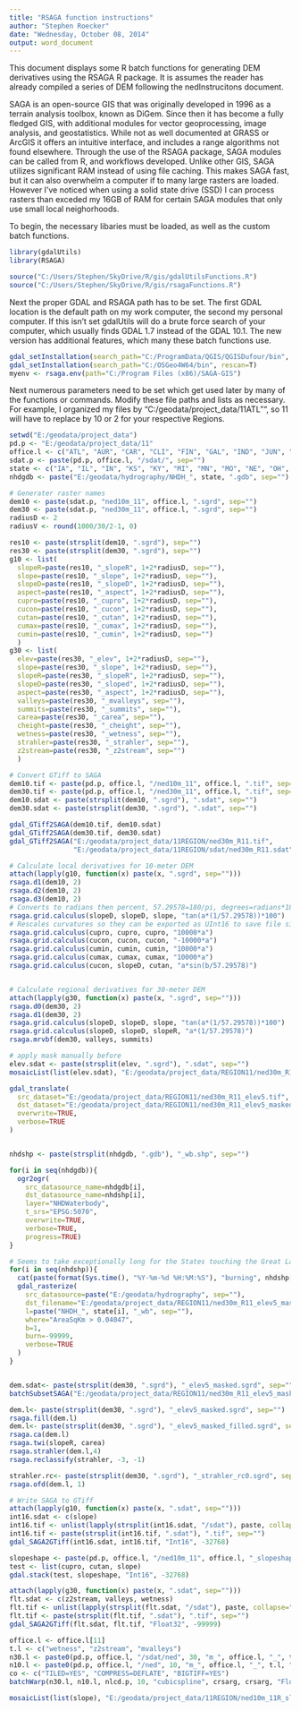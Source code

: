 ---
title: "RSAGA function instructions"
author: "Stephen Roecker"
date: "Wednesday, October 08, 2014"
output: word_document
---

This document displays some R batch functions for generating DEM derivatives using the RSAGA R package. It is assumes the reader has already compiled a series of DEM following the nedInstrucitons document.

SAGA is an open-source GIS that was originally developed in 1996 as a terrain analysis toolbox, known as DiGem. Since then it has become a fully fledged GIS, with additional modules for vector geoprocessing, image analysis, and geostatistics. While not as well documented at GRASS or ArcGIS it offers an intuitive interface, and includes a range algorithms not found elsewhere. Through the use of the RSAGA package, SAGA modules can be called from R, and workflows developed. Unlike other GIS, SAGA utilizes significant RAM instead of using file caching. This makes SAGA fast, but it can also overwhelm a computer if to many large rasters are loaded. However I've noticed when using a solid state drive (SSD) I can process rasters than exceded my 16GB of RAM for certain SAGA modules that only use small local neighorhoods. 

To begin, the necessary libaries must be loaded, as well as the custom batch functions.
```{r, eval=FALSE}
library(gdalUtils)
library(RSAGA)

source("C:/Users/Stephen/SkyDrive/R/gis/gdalUtilsFunctions.R")
source("C:/Users/Stephen/SkyDrive/R/gis/rsagaFunctions.R")
```

Next the proper GDAL and RSAGA path has to be set. The first GDAL location is the default path on my work computer, the second my personal computer. If this isn't set gdalUtils will do a brute force search of your computer, which usually finds GDAL 1.7 instead of the GDAL 10.1. The new version has additional features, which many these batch functions use.
```{r, eval=FALSE}
gdal_setInstallation(search_path="C:/ProgramData/QGIS/QGISDufour/bin", rescan=T)
gdal_setInstallation(search_path="C:/OSGeo4W64/bin", rescan=T)
myenv <- rsaga.env(path="C:/Program Files (x86)/SAGA-GIS")
```


Next numerous parameters need to be set which get used later by many of the functions or commands. Modify these file paths and lists as necessary. For example, I organized my files by "C:/geodata/project_data/11ATL"", so 11 will have to replace by 10 or 2 for your respective Regions.
```{r, eval=FALSE}
setwd("E:/geodata/project_data")
pd.p <- "E:/geodata/project_data/11"
office.l <- c("ATL", "AUR", "CAR", "CLI", "FIN", "GAL", "IND", "JUN", "SPR", "UNI", "WAV")
sdat.p <- paste(pd.p, office.l, "/sdat/", sep="")
state <- c("IA", "IL", "IN", "KS", "KY", "MI", "MN", "MO", "NE", "OH", "OK", "SD", "WI")
nhdgdb <- paste("E:/geodata/hydrography/NHDH_", state, ".gdb", sep="")

# Generater raster names
dem10 <- paste(sdat.p, "ned10m_11", office.l, ".sgrd", sep="")
dem30 <- paste(sdat.p, "ned30m_11", office.l, ".sgrd", sep="")
radiusD <- 2
radiusV <- round(1000/30/2-1, 0)

res10 <- paste(strsplit(dem10, ".sgrd"), sep="")
res30 <- paste(strsplit(dem30, ".sgrd"), sep="")
g10 <- list(
  slopeR=paste(res10, "_slopeR", 1+2*radiusD, sep=""),
  slope=paste(res10, "_slope", 1+2*radiusD, sep=""),
  slopeD=paste(res10, "_slopeD", 1+2*radiusD, sep=""),
  aspect=paste(res10, "_aspect", 1+2*radiusD, sep=""),
  cupro=paste(res10, "_cupro", 1+2*radiusD, sep=""),
  cucon=paste(res10, "_cucon", 1+2*radiusD, sep=""),
  cutan=paste(res10, "_cutan", 1+2*radiusD, sep=""),
  cumax=paste(res10, "_cumax", 1+2*radiusD, sep=""),
  cumin=paste(res10, "_cumin", 1+2*radiusD, sep="")
  )
g30 <- list(
  elev=paste(res30, "_elev", 1+2*radiusD, sep=""),
  slope=paste(res30, "_slope", 1+2*radiusD, sep=""),
  slopeR=paste(res30, "_slopeR", 1+2*radiusD, sep=""),
  slopeD=paste(res30, "_sloped", 1+2*radiusD, sep=""),
  aspect=paste(res30, "_aspect", 1+2*radiusD, sep=""),
  valleys=paste(res30, "_mvalleys", sep=""),
  summits=paste(res30, "_summits", sep=""),
  carea=paste(res30, "_carea", sep=""),
  cheight=paste(res30, "_cheight", sep=""),
  wetness=paste(res30, "_wetness", sep=""),
  strahler=paste(res30, "_strahler", sep=""),
  z2stream=paste(res30, "_z2stream", sep="")
  )
```

```{r, eval=FALSE}
# Convert GTiff to SAGA
dem10.tif <- paste(pd.p, office.l, "/ned10m_11", office.l, ".tif", sep="")
dem30.tif <- paste(pd.p, office.l, "/ned30m_11", office.l, ".tif", sep="")
dem10.sdat <- paste(strsplit(dem10, ".sgrd"), ".sdat", sep="")
dem30.sdat <- paste(strsplit(dem30, ".sgrd"), ".sdat", sep="")

gdal_GTiff2SAGA(dem10.tif, dem10.sdat)
gdal_GTiff2SAGA(dem30.tif, dem30.sdat)
gdal_GTiff2SAGA("E:/geodata/project_data/11REGION/ned30m_R11.tif",
                "E:/geodata/project_data/11REGION/sdat/ned30m_R11.sdat")
```

```{r, eval=FALSE}
# Calculate local derivatives for 10-meter DEM
attach(lapply(g10, function(x) paste(x, ".sgrd", sep="")))
rsaga.d1(dem10, 2)
rsaga.d2(dem10, 2)
rsaga.d3(dem10, 2)
# Converts to radians then percent, 57.29578=180/pi, degrees=radians*180/pi
rsaga.grid.calculus(slopeD, slopeD, slope, "tan(a*(1/57.29578))*100")
# Rescales curvatures so they can be exported as UInt16 to save file size
rsaga.grid.calculus(cupro, cupro, cupro, "10000*a")
rsaga.grid.calculus(cucon, cucon, cucon, "-10000*a")
rsaga.grid.calculus(cumin, cumin, cumin, "10000*a")
rsaga.grid.calculus(cumax, cumax, cumax, "10000*a")
rsaga.grid.calculus(cucon, slopeD, cutan, "a*sin(b/57.29578)")


# Calculate regional derivatives for 30-meter DEM
attach(lapply(g30, function(x) paste(x, ".sgrd", sep="")))
rsaga.d0(dem30, 2)
rsaga.d1(dem30, 2)
rsaga.grid.calculus(slopeD, slopeD, slope, "tan(a*(1/57.29578))*100")
rsaga.grid.calculus(slopeD, slopeD, slopeR, "a*(1/57.29578)")
rsaga.mrvbf(dem30, valleys, summits)

# apply mask manually before
elev.sdat <- paste(strsplit(elev, ".sgrd"), ".sdat", sep="")
mosaicList(list(elev.sdat), "E:/geodata/project_data/REGION11/ned30m_R11_elev5.tif")

gdal_translate(
  src_dataset="E:/geodata/project_data/REGION11/ned30m_R11_elev5.tif",
  dst_dataset="E:/geodata/project_data/REGION11/ned30m_R11_elev5_masked.tif",
  overwrite=TRUE,
  verbose=TRUE
)


nhdshp <- paste(strsplit(nhdgdb, ".gdb"), "_wb.shp", sep="")

for(i in seq(nhdgdb)){
  ogr2ogr(
    src_datasource_name=nhdgdb[i],
    dst_datasource_name=nhdshp[i],
    layer="NHDWaterbody",
    t_srs="EPSG:5070",
    overwrite=TRUE,
    verbose=TRUE,
    progress=TRUE)
}

# Seems to take exceptionally long for the States touching the Great Lakes, particularly MI. Best to run these States separately from OSGeo4W Shell to monitor their progress or do manually in SAGA.
for(i in seq(nhdshp)){
  cat(paste(format(Sys.time(), "%Y-%m-%d %H:%M:%S"), "burning", nhdshp[i], "\n"))
  gdal_rasterize(
    src_datasource=paste("E:/geodata/hydrography", sep=""),
    dst_filename="E:/geodata/project_data/REGION11/ned30m_R11_elev5_masked.tif",
    l=paste("NHDH_", state[i], "_wb", sep=""),
    where="AreaSqKm > 0.04047",
    b=1,
    burn=-99999,
    verbose=TRUE
  ) 
}


dem.sdat<- paste(strsplit(dem30, ".sgrd"), "_elev5_masked.sgrd", sep="")
batchSubsetSAGA("E:/geodata/project_data/REGION11/ned30m_R11_elev5_masked.tif", dem.sdat, nlcdpath)

dem.l<- paste(strsplit(dem30, ".sgrd"), "_elev5_masked.sgrd", sep="")
rsaga.fill(dem.l)
dem.l<- paste(strsplit(dem30, ".sgrd"), "_elev5_masked_filled.sgrd", sep="")
rsaga.ca(dem.l)
rsaga.twi(slopeR, carea)
rsaga.strahler(dem.l,4)
rsaga.reclassify(strahler, -3, -1)

strahler.rc<- paste(strsplit(dem30, ".sgrd"), "_strahler_rc0.sgrd", sep="")
rsaga.ofd(dem.l, 1)

# Write SAGA to GTiff
attach(lapply(g10, function(x) paste(x, ".sdat", sep="")))
int16.sdat <- c(slope)
int16.tif <- unlist(lapply(strsplit(int16.sdat, "/sdat"), paste, collapse="", sep=""))
int16.tif <- paste(strsplit(int16.tif, ".sdat"), ".tif", sep="")
gdal_SAGA2GTiff(int16.sdat, int16.tif, "Int16", -32768)

slopeshape <- paste(pd.p, office.l, "/ned10m_11", office.l, "_slopeshape.tif", sep="")
test <- list(cupro, cutan, slope)
gdal.stack(test, slopeshape, "Int16", -32768)

attach(lapply(g30, function(x) paste(x, ".sdat", sep="")))
flt.sdat <- c(z2stream, valleys, wetness)
flt.tif <- unlist(lapply(strsplit(flt.sdat, "/sdat"), paste, collapse="", sep=""))
flt.tif <- paste(strsplit(flt.tif, ".sdat"), ".tif", sep="")
gdal_SAGA2GTiff(flt.sdat, flt.tif, "Float32", -99999)

office.l <- office.l[11]
t.l <- c("wetness", "z2stream", "mvalleys")
n30.l <- paste0(pd.p, office.l, "/sdat/ned", 30, "m_", office.l, "_", t.l, ".sdat")
n10.l <- paste0(pd.p, office.l, "/ned", 10, "m_", office.l, "_", t.l, ".tif")
co <- c("TILED=YES", "COMPRESS=DEFLATE", "BIGTIFF=YES")
batchWarp(n30.l, n10.l, nlcd.p, 10, "cubicspline", crsarg, crsarg, "Float32", "-32768", co)

mosaicList(list(slope), "E:/geodata/project_data/11REGION/ned10m_11R_slope5.tif", "Int16", c("COMPRESS=DEFLATE", "TILED=YES", "BIGTIFF=YES"), -32768)

```
